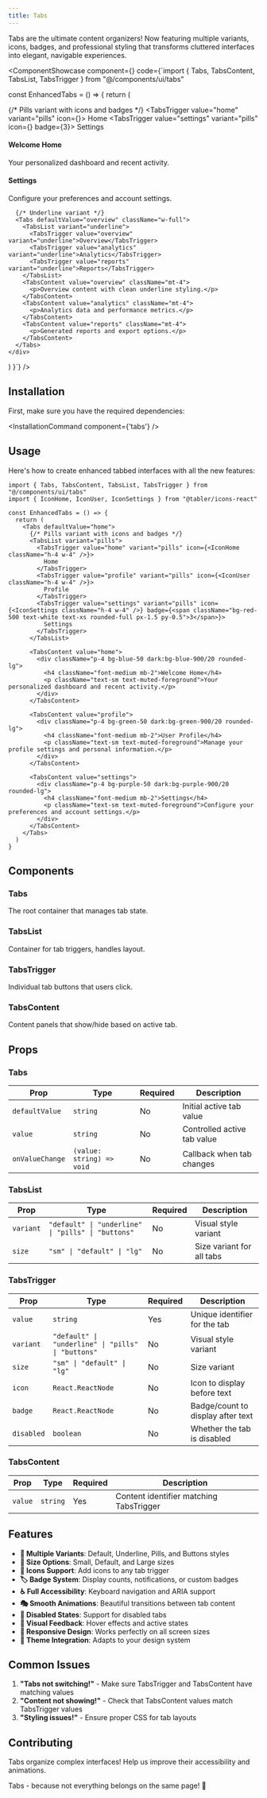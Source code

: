```yaml
---
title: Tabs
---
```



Tabs are the ultimate content organizers! Now featuring multiple variants, icons, badges, and professional styling that transforms cluttered interfaces into elegant, navigable experiences.

<ComponentShowcase component={<TabsShowcase />} code={`import { Tabs, TabsContent, TabsList, TabsTrigger } from "@/components/ui/tabs"

const EnhancedTabs = () => {
  return (
    <div className="space-y-6">
      {/* Pills variant with icons and badges */}
      <Tabs defaultValue="home" className="w-full">
        <TabsList variant="pills">
          <TabsTrigger value="home" variant="pills" icon={<IconHome className="h-4 w-4" />}>
            Home
          </TabsTrigger>
          <TabsTrigger value="settings" variant="pills" icon={<IconSettings className="h-4 w-4" />} badge={<span className="bg-red-500 text-white text-xs rounded-full px-1.5 py-0.5">3</span>}>
            Settings
          </TabsTrigger>
        </TabsList>
        <TabsContent value="home" className="mt-4">
          <div className="p-4 bg-muted rounded-lg">
            <h4 className="font-medium mb-2">Welcome Home</h4>
            <p className="text-sm text-muted-foreground">Your personalized dashboard and recent activity.</p>
          </div>
        </TabsContent>
        <TabsContent value="settings" className="mt-4">
          <div className="p-4 bg-muted rounded-lg">
            <h4 className="font-medium mb-2">Settings</h4>
            <p className="text-sm text-muted-foreground">Configure your preferences and account settings.</p>
          </div>
        </TabsContent>
      </Tabs>

      {/* Underline variant */}
      <Tabs defaultValue="overview" className="w-full">
        <TabsList variant="underline">
          <TabsTrigger value="overview" variant="underline">Overview</TabsTrigger>
          <TabsTrigger value="analytics" variant="underline">Analytics</TabsTrigger>
          <TabsTrigger value="reports" variant="underline">Reports</TabsTrigger>
        </TabsList>
        <TabsContent value="overview" className="mt-4">
          <p>Overview content with clean underline styling.</p>
        </TabsContent>
        <TabsContent value="analytics" className="mt-4">
          <p>Analytics data and performance metrics.</p>
        </TabsContent>
        <TabsContent value="reports" className="mt-4">
          <p>Generated reports and export options.</p>
        </TabsContent>
      </Tabs>
    </div>
  )
}`} />

## Installation

First, make sure you have the required dependencies:

<InstallationCommand component={'tabs'} />

## Usage

Here's how to create enhanced tabbed interfaces with all the new features:

```tsx
import { Tabs, TabsContent, TabsList, TabsTrigger } from "@/components/ui/tabs"
import { IconHome, IconUser, IconSettings } from "@tabler/icons-react"

const EnhancedTabs = () => {
  return (
    <Tabs defaultValue="home">
      {/* Pills variant with icons and badges */}
      <TabsList variant="pills">
        <TabsTrigger value="home" variant="pills" icon={<IconHome className="h-4 w-4" />}>
          Home
        </TabsTrigger>
        <TabsTrigger value="profile" variant="pills" icon={<IconUser className="h-4 w-4" />}>
          Profile
        </TabsTrigger>
        <TabsTrigger value="settings" variant="pills" icon={<IconSettings className="h-4 w-4" />} badge={<span className="bg-red-500 text-white text-xs rounded-full px-1.5 py-0.5">3</span>}>
          Settings
        </TabsTrigger>
      </TabsList>

      <TabsContent value="home">
        <div className="p-4 bg-blue-50 dark:bg-blue-900/20 rounded-lg">
          <h4 className="font-medium mb-2">Welcome Home</h4>
          <p className="text-sm text-muted-foreground">Your personalized dashboard and recent activity.</p>
        </div>
      </TabsContent>

      <TabsContent value="profile">
        <div className="p-4 bg-green-50 dark:bg-green-900/20 rounded-lg">
          <h4 className="font-medium mb-2">User Profile</h4>
          <p className="text-sm text-muted-foreground">Manage your profile settings and personal information.</p>
        </div>
      </TabsContent>

      <TabsContent value="settings">
        <div className="p-4 bg-purple-50 dark:bg-purple-900/20 rounded-lg">
          <h4 className="font-medium mb-2">Settings</h4>
          <p className="text-sm text-muted-foreground">Configure your preferences and account settings.</p>
        </div>
      </TabsContent>
    </Tabs>
  )
}
```

## Components

### Tabs
The root container that manages tab state.

### TabsList
Container for tab triggers, handles layout.

### TabsTrigger
Individual tab buttons that users click.

### TabsContent
Content panels that show/hide based on active tab.

## Props

### Tabs
| Prop | Type | Required | Description |
|------|------|----------|-------------|
| `defaultValue` | `string` | No | Initial active tab value |
| `value` | `string` | No | Controlled active tab value |
| `onValueChange` | `(value: string) => void` | No | Callback when tab changes |

### TabsList
| Prop | Type | Required | Description |
|------|------|----------|-------------|
| `variant` | `"default" \| "underline" \| "pills" \| "buttons"` | No | Visual style variant |
| `size` | `"sm" \| "default" \| "lg"` | No | Size variant for all tabs |

### TabsTrigger
| Prop | Type | Required | Description |
|------|------|----------|-------------|
| `value` | `string` | Yes | Unique identifier for the tab |
| `variant` | `"default" \| "underline" \| "pills" \| "buttons"` | No | Visual style variant |
| `size` | `"sm" \| "default" \| "lg"` | No | Size variant |
| `icon` | `React.ReactNode` | No | Icon to display before text |
| `badge` | `React.ReactNode` | No | Badge/count to display after text |
| `disabled` | `boolean` | No | Whether the tab is disabled |

### TabsContent
| Prop | Type | Required | Description |
|------|------|----------|-------------|
| `value` | `string` | Yes | Content identifier matching TabsTrigger |

## Features

- **🎨 Multiple Variants**: Default, Underline, Pills, and Buttons styles
- **📏 Size Options**: Small, Default, and Large sizes
- **🎯 Icons Support**: Add icons to any tab trigger
- **🏷️ Badge System**: Display counts, notifications, or custom badges
- **♿ Full Accessibility**: Keyboard navigation and ARIA support
- **🎭 Smooth Animations**: Beautiful transitions between tab content
- **🔧 Disabled States**: Support for disabled tabs
- **🎪 Visual Feedback**: Hover effects and active states
- **📱 Responsive Design**: Works perfectly on all screen sizes
- **🎨 Theme Integration**: Adapts to your design system

## Common Issues

1. **"Tabs not switching!"** - Make sure TabsTrigger and TabsContent have matching values
2. **"Content not showing!"** - Check that TabsContent values match TabsTrigger values
3. **"Styling issues!"** - Ensure proper CSS for tab layouts

## Contributing

Tabs organize complex interfaces! Help us improve their accessibility and animations.

Tabs - because not everything belongs on the same page! 📑
